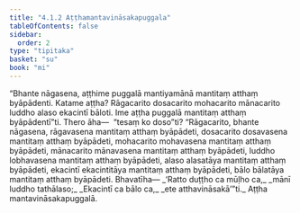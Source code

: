 ```yaml
---
title: "4.1.2 Aṭṭhamantavināsakapuggala"
tableOfContents: false
sidebar:
  order: 2
type: "tipitaka"
basket: "su"
book: "mi"
---
```



<DynamicBreadcrumb />

<Division number="115" book="mi" bookNo="28">

<Paragraph number="531" book="mi">
“Bhante nāgasena, aṭṭhime puggalā mantiyamānā mantitaṃ atthaṃ byāpādenti. Katame aṭṭha? Rāgacarito dosacarito mohacarito mānacarito luddho alaso ekacintī bāloti. Ime aṭṭha puggalā mantitaṃ atthaṃ byāpādentī”ti.
</Paragraph>

<Paragraph number="532" book="mi">
Thero āha—  “tesaṃ ko doso”ti? “Rāgacarito, bhante nāgasena, rāgavasena mantitaṃ atthaṃ byāpādeti, dosacarito dosavasena mantitaṃ atthaṃ byāpādeti, mohacarito mohavasena mantitaṃ atthaṃ byāpādeti, mānacarito mānavasena mantitaṃ atthaṃ byāpādeti, luddho lobhavasena mantitaṃ atthaṃ byāpādeti, alaso alasatāya mantitaṃ atthaṃ byāpādeti, ekacintī ekacintitāya mantitaṃ atthaṃ byāpādeti, bālo bālatāya mantitaṃ atthaṃ byāpādeti. Bhavatīha—
</Paragraph>

<Paragraph number="533" type="verses" book="mi">
_‘Ratto duṭṭho ca mūḷho ca,_  
_mānī luddho tathālaso;_  
_Ekacintī ca bālo ca,_  
_ete atthavināsakā’”ti._  


</Paragraph>
</Division>

<Paragraph number="534" type="center" book="mi">
Aṭṭha mantavināsakapuggalā.
</Paragraph>